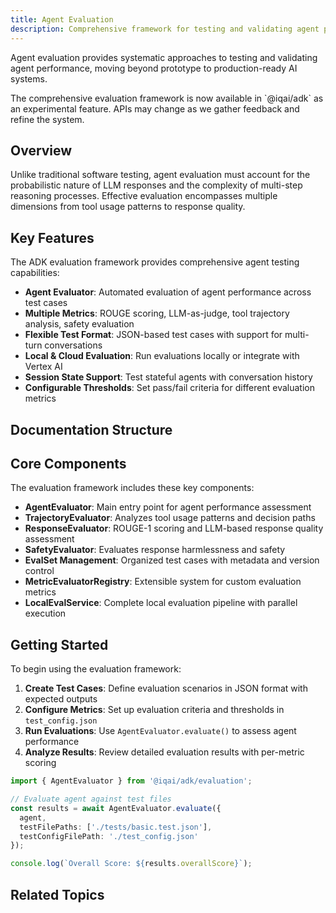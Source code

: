 ```yaml
---
title: Agent Evaluation
description: Comprehensive framework for testing and validating agent performance across scenarios
---
```



Agent evaluation provides systematic approaches to testing and validating agent performance, moving beyond prototype to production-ready AI systems.

<Callout type="info" title="Experimental Framework">
The comprehensive evaluation framework is now available in `@iqai/adk` as an experimental feature. APIs may change as we gather feedback and refine the system.
</Callout>

## Overview

Unlike traditional software testing, agent evaluation must account for the probabilistic nature of LLM responses and the complexity of multi-step reasoning processes. Effective evaluation encompasses multiple dimensions from tool usage patterns to response quality.

## Key Features

The ADK evaluation framework provides comprehensive agent testing capabilities:

- **Agent Evaluator**: Automated evaluation of agent performance across test cases
- **Multiple Metrics**: ROUGE scoring, LLM-as-judge, tool trajectory analysis, safety evaluation
- **Flexible Test Format**: JSON-based test cases with support for multi-turn conversations
- **Local & Cloud Evaluation**: Run evaluations locally or integrate with Vertex AI
- **Session State Support**: Test stateful agents with conversation history
- **Configurable Thresholds**: Set pass/fail criteria for different evaluation metrics

## Documentation Structure

<Cards>
  <Card
    title="📋 Evaluation Concepts"
    description="Core principles and challenges in agent evaluation"
    href="/docs/framework/evaluation/evaluation-concepts"
  />

  <Card
    title="🧪 Testing Agents"
    description="Current approaches and future automated testing methods"
    href="/docs/framework/evaluation/testing-agents"
  />

  <Card
    title="📊 Metrics and Scoring"
    description="Measurement approaches for trajectory and response quality"
    href="/docs/framework/evaluation/metrics-and-scoring"
  />

  <Card
    title="🎯 Evaluation Patterns"
    description="Domain-specific evaluation strategies and best practices"
    href="/docs/framework/evaluation/evaluation-patterns"
  />
</Cards>

## Core Components

The evaluation framework includes these key components:

- **AgentEvaluator**: Main entry point for agent performance assessment
- **TrajectoryEvaluator**: Analyzes tool usage patterns and decision paths
- **ResponseEvaluator**: ROUGE-1 scoring and LLM-based response quality assessment
- **SafetyEvaluator**: Evaluates response harmlessness and safety
- **EvalSet Management**: Organized test cases with metadata and version control
- **MetricEvaluatorRegistry**: Extensible system for custom evaluation metrics
- **LocalEvalService**: Complete local evaluation pipeline with parallel execution

## Getting Started

To begin using the evaluation framework:

1. **Create Test Cases**: Define evaluation scenarios in JSON format with expected outputs
2. **Configure Metrics**: Set up evaluation criteria and thresholds in `test_config.json`
3. **Run Evaluations**: Use `AgentEvaluator.evaluate()` to assess agent performance
4. **Analyze Results**: Review detailed evaluation results with per-metric scoring

```typescript
import { AgentEvaluator } from '@iqai/adk/evaluation';

// Evaluate agent against test files
const results = await AgentEvaluator.evaluate({
  agent,
  testFilePaths: ['./tests/basic.test.json'],
  testConfigFilePath: './test_config.json'
});

console.log(`Overall Score: ${results.overallScore}`);
```

## Related Topics

<Cards>
  <Card
    title="🤖 Agents"
    description="Learn about different agent types and their capabilities"
    href="/docs/framework/agents"
  />

  <Card
    title="🔧 Tools"
    description="Understand tool integration and usage patterns"
    href="/docs/framework/tools"
  />

  <Card
    title="💬 Sessions"
    description="Session management for conversation tracking"
    href="/docs/framework/sessions"
  />

  <Card
    title="📋 Callbacks"
    description="Event handling and agent lifecycle management"
    href="/docs/framework/callbacks"
  />
</Cards>
